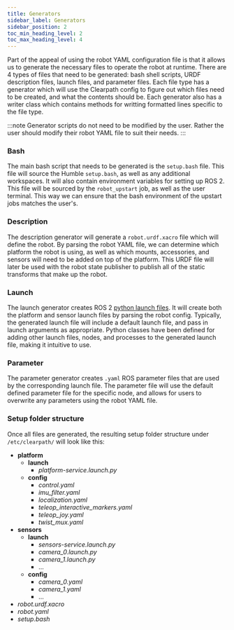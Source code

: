 ```yaml
---
title: Generators
sidebar_label: Generators
sidebar_position: 2
toc_min_heading_level: 2
toc_max_heading_level: 4
---
```


Part of the appeal of using the robot YAML configuration file is that it allows us to generate the necessary files
to operate the robot at runtime. There are 4 types of files that need to be generated: bash shell scripts, URDF description files,
launch files, and parameter files. Each file type has a generator which will use the Clearpath config to figure out which files need to
be created, and what the contents should be. Each generator also has a writer class which contains methods for writting formatted
lines specific to the file type.

:::note
Generator scripts do not need to be modified by the user. Rather the user should modify their robot YAML file to suit their needs.
:::

### Bash

The main bash script that needs to be generated is the `setup.bash` file. This file will source the Humble `setup.bash`, as well as any
additional workspaces. It will also contain environment variables for setting up ROS 2. This file will be sourced by the `robot_upstart` job, as well
as the user terminal. This way we can ensure that the bash environment of the upstart jobs matches the user's.

### Description

The description generator will generate a `robot.urdf.xacro` file which will define the robot. By parsing the robot YAML file, we can determine which
platform the robot is using, as well as which mounts, accessories, and sensors will need to be added on top of the platform. This URDF file will later
be used with the robot state publisher to publish all of the static transforms that make up the robot.

### Launch

The launch generator creates ROS 2 [python launch files](https://docs.ros.org/en/humble/Tutorials/Intermediate/Launch/Creating-Launch-Files.html). It will create both the platform and sensor launch files by parsing the robot config. Typically, the generated launch file will include a default launch file, and pass in launch arguments as appropriate. Python classes have been defined for adding other launch files, nodes, and processes to the generated launch file, making it intuitive to use.

### Parameter

The parameter generator creates `.yaml` ROS parameter files that are used by the corresponding launch file. The parameter file will use the default defined
parameter file for the specific node, and allows for users to overwrite any parameters using the robot YAML file.

### Setup folder structure

Once all files are generated, the resulting setup folder structure under `/etc/clearpath/` will look like this: 

* **platform**
  * **launch**
    * *platform-service.launch.py*
  * **config**
    * *control.yaml*
    * *imu_filter.yaml*
    * *localization.yaml*
    * *teleop_interactive_markers.yaml*
    * *teleop_joy.yaml*
    * *twist_mux.yaml*
* **sensors**
  * **launch**
    * *sensors-service.launch.py*
    * *camera_0.launch.py*
    * *camera_1.launch.py*
    * ...
  * **config**
    * *camera_0.yaml*
    * *camera_1.yaml*
    * ...
* *robot.urdf.xacro*
* *robot.yaml*
* *setup.bash*

